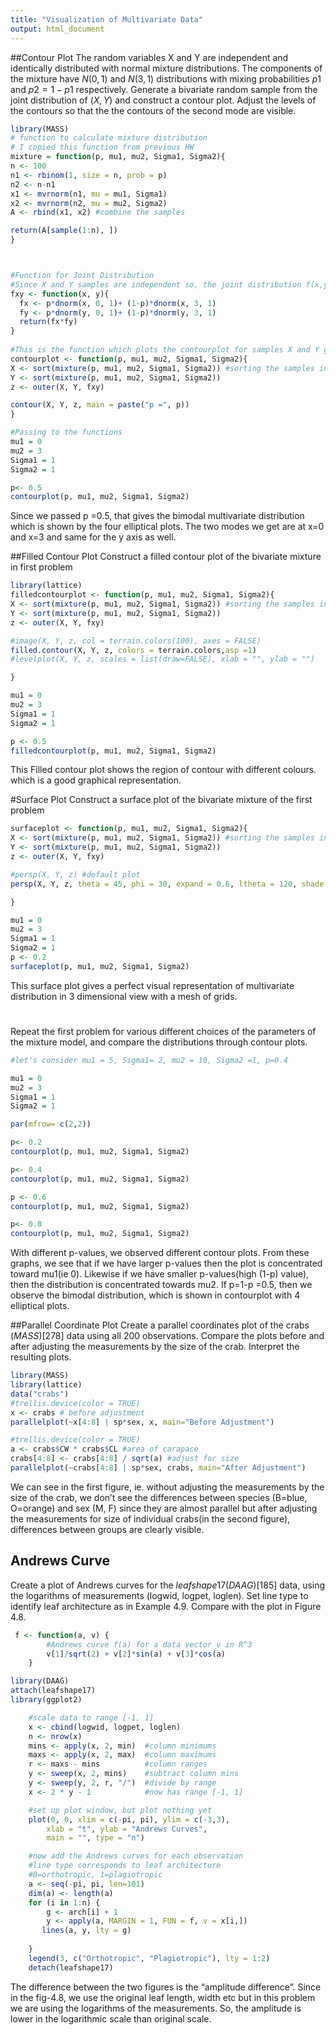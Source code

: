 ```yaml
---
title: "Visualization of Multivariate Data"
output: html_document
---
```


##Contour Plot
The random variables X and Y are independent and identically distributed
with normal mixture distributions. The components of the mixture have
$N(0, 1)$ and $N(3, 1)$ distributions with mixing probabilities $p1$ and $p2 = 1 - p1$
respectively. Generate a bivariate random sample from the joint distribution
of $(X, Y )$ and construct a contour plot. Adjust the levels of the contours so
that the the contours of the second mode are visible.
```r
library(MASS)
# function to calculate mixture distribution
# I copied this function from previous HW
mixture = function(p, mu1, mu2, Sigma1, Sigma2){
n <- 100
n1 <- rbinom(1, size = n, prob = p)
n2 <- n-n1
x1 <- mvrnorm(n1, mu = mu1, Sigma1)
x2 <- mvrnorm(n2, mu = mu2, Sigma2)
A <- rbind(x1, x2) #combine the samples

return(A[sample(1:n), ])
}



#Function for Joint Distribution 
#Since X and Y samples are independent so, the joint distribution f(x,y) = f(x)*f(y)
fxy <- function(x, y){
  fx <- p*dnorm(x, 0, 1)+ (1-p)*dnorm(x, 3, 1)
  fy <- p*dnorm(y, 0, 1)+ (1-p)*dnorm(y, 3, 1)
  return(fx*fy)
}  
  
#This is the function which plots the contourplot for samples X and Y given their joint pdf
contourplot <- function(p, mu1, mu2, Sigma1, Sigma2){
X <- sort(mixture(p, mu1, mu2, Sigma1, Sigma2)) #sorting the samples in ascending order
Y <- sort(mixture(p, mu1, mu2, Sigma1, Sigma2))
z <- outer(X, Y, fxy)

contour(X, Y, z, main = paste("p =", p)) 
}

#Passing to the functions
mu1 = 0
mu2 = 3
Sigma1 = 1
Sigma2 = 1 

p<- 0.5 
contourplot(p, mu1, mu2, Sigma1, Sigma2)


```

Since we passed p =0.5, that gives the bimodal multivariate distribution which is shown by the four elliptical plots. The two modes we get are at x=0 and x=3 and same for the y axis as well.


 


##Filled Contour Plot
Construct a filled contour plot of the bivariate mixture in first problem 
```r
library(lattice)
filledcontourplot <- function(p, mu1, mu2, Sigma1, Sigma2){
X <- sort(mixture(p, mu1, mu2, Sigma1, Sigma2)) #sorting the samples in ascending order
Y <- sort(mixture(p, mu1, mu2, Sigma1, Sigma2))
z <- outer(X, Y, fxy)

#image(X, Y, z, col = terrain.colors(100), axes = FALSE)
filled.contour(X, Y, z, colors = terrain.colors,asp =1)
#levelplot(X, Y, z, scales = list(draw=FALSE), xlab = "", ylab = "")

}

mu1 = 0
mu2 = 3
Sigma1 = 1
Sigma2 = 1 

p <- 0.5
filledcontourplot(p, mu1, mu2, Sigma1, Sigma2)


```

This Filled contour plot shows the region of contour with different colours. which is a good graphical representation. 

#Surface Plot
Construct a surface plot of the bivariate mixture of the first problem
```r
surfaceplot <- function(p, mu1, mu2, Sigma1, Sigma2){
X <- sort(mixture(p, mu1, mu2, Sigma1, Sigma2)) #sorting the samples in ascending order
Y <- sort(mixture(p, mu1, mu2, Sigma1, Sigma2))
z <- outer(X, Y, fxy)

#persp(X, Y, z) #default plot
persp(X, Y, z, theta = 45, phi = 30, expand = 0.6, ltheta = 120, shade = 0.75, ticktype = "detailed", xlab = "X", ylab = "Y", zlab = "f(x,y)")

} 

mu1 = 0
mu2 = 3
Sigma1 = 1
Sigma2 = 1 
p <- 0.2
surfaceplot(p, mu1, mu2, Sigma1, Sigma2)

```

This surface plot gives a perfect visual representation of multivariate distribution in 3 dimensional view with a mesh of grids. 

#
Repeat the first problem for various different choices of the parameters of the
mixture model, and compare the distributions through contour plots.
```r
#let's consider mu1 = 5, Sigma1= 2, mu2 = 10, Sigma2 =1, p=0.4

mu1 = 0
mu2 = 3
Sigma1 = 1
Sigma2 = 1 

par(mfrow= c(2,2))

p<- 0.2
contourplot(p, mu1, mu2, Sigma1, Sigma2)

p<- 0.4 
contourplot(p, mu1, mu2, Sigma1, Sigma2)

p <- 0.6
contourplot(p, mu1, mu2, Sigma1, Sigma2)

p<- 0.8 
contourplot(p, mu1, mu2, Sigma1, Sigma2)

```

With different p-values, we observed different contour plots. From these graphs, we see that if we have larger p-values then the plot is concentrated toward mu1(ie 0). Likewise if we have smaller p-values(high (1-p) value), then the distribution is concentrated towards mu2. If p=1-p =0.5, then we observe the bimodal distribution, which is shown in contourplot with 4 elliptical plots.


##Parallel Coordinate Plot
Create a parallel coordinates plot of the crabs $(MASS) [278]$ data using all 200 observations. Compare the plots before and after adjusting the measurements by the size of the crab. Interpret the resulting plots.

```r

library(MASS)
library(lattice)
data("crabs")
#trellis.device(color = TRUE)
x <- crabs # before adjustment
parallelplot(~x[4:8] | sp*sex, x, main="Before Adjustment")

#trellis.device(color = TRUE) 
a <- crabs$CW * crabs$CL #area of carapace
crabs[4:8] <- crabs[4:8] / sqrt(a) #adjust for size
parallelplot(~crabs[4:8] | sp*sex, crabs, main="After Adjustment")


```
 

We can see in the first figure, ie. without adjusting the measurements by the size of the crab, we don't see the differences between species (B=blue, O=orange) and sex (M, F) since they are almost parallel but after adjusting the measurements for size of individual crabs(in the second figure), differences between groups are clearly visible.

## Andrews Curve
Create a plot of Andrews curves for the $leafshape17 (DAAG) [185]$ data, using the logarithms of measurements (logwid, logpet, loglen). Set line type to identify leaf architecture as in Example 4.9. Compare with the plot in Figure 4.8.

```r
 f <- function(a, v) {
        #Andrews curve f(a) for a data vector v in R^3
        v[1]/sqrt(2) + v[2]*sin(a) + v[3]*cos(a)
    }

```

```r
library(DAAG)
attach(leafshape17)
library(ggplot2)

    #scale data to range [-1, 1]
    x <- cbind(logwid, logpet, loglen)
    n <- nrow(x)
    mins <- apply(x, 2, min)  #column minimums
    maxs <- apply(x, 2, max)  #column maximums
    r <- maxs - mins          #column ranges
    y <- sweep(x, 2, mins)    #subtract column mins
    y <- sweep(y, 2, r, "/")  #divide by range
    x <- 2 * y - 1            #now has range [-1, 1]

    #set up plot window, but plot nothing yet
    plot(0, 0, xlim = c(-pi, pi), ylim = c(-3,3),
        xlab = "t", ylab = "Andrews Curves",
        main = "", type = "n")

    #now add the Andrews curves for each observation
    #line type corresponds to leaf architecture
    #0=orthotropic, 1=plagiotropic
    a <- seq(-pi, pi, len=101)
    dim(a) <- length(a)
    for (i in 1:n) {
        g <- arch[i] + 1
        y <- apply(a, MARGIN = 1, FUN = f, v = x[i,])
       lines(a, y, lty = g)
       
    }
    legend(3, c("Orthotropic", "Plagiotropic"), lty = 1:2)
    detach(leafshape17)

```

The difference between the two figures is the "amplitude difference". Since in the fig-4.8, we use the original leaf length, width etc but in this problem we are using the logarithms of the measurements. So, the amplitude is lower in the logarithmic scale than original scale. 

